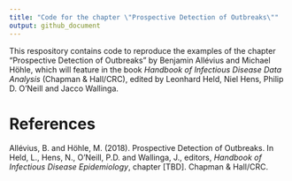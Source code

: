 ```yaml
---
title: "Code for the chapter \"Prospective Detection of Outbreaks\""
output: github_document
---
```


This respository contains code to reproduce the examples of the chapter 
"Prospective Detection of Outbreaks" by Benjamin Allévius and Michael Höhle,
which will feature in the book _Handbook of Infectious Disease Data Analysis_ 
(Chapman & Hall/CRC), edited by Leonhard Held, Niel Hens, Philip D. O’Neill and 
Jacco Wallinga.

# References

Allévius, B. and Höhle, M. (2018). Prospective Detection of Outbreaks. In
Held, L., Hens, N., O’Neill, P.D. and Wallinga, J., editors,
_Handbook of Infectious Disease Epidemiology_, chapter [TBD]. 
Chapman & Hall/CRC.
